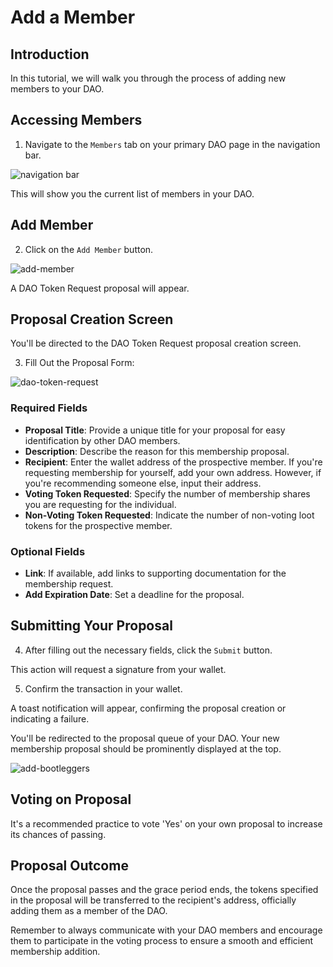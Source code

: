 # Add a Member

## Introduction

In this tutorial, we will walk you through the process of adding new members to your DAO.

## Accessing Members

1. Navigate to the `Members` tab on your primary DAO page in the navigation bar.

![navigation bar](https://github.com/HausDAO/monorepo/assets/522182/3af8c33b-3baa-4c33-bde4-15efbfd249c7)

This will show you the current list of members in your DAO.

## Add Member

2. Click on the `Add Member` button.

![add-member](https://github.com/HausDAO/monorepo/assets/522182/b0f7dd65-c75b-4f0e-a732-d39232f6853b)

A DAO Token Request proposal will appear.

## Proposal Creation Screen

You'll be directed to the DAO Token Request proposal creation screen.

3. Fill Out the Proposal Form:

![dao-token-request](https://github.com/HausDAO/monorepo/assets/522182/be2917b6-2012-43af-a2ce-c396bbd6d4a5)

### Required Fields

- **Proposal Title**: Provide a unique title for your proposal for easy identification by other DAO members.
- **Description**: Describe the reason for this membership proposal.
- **Recipient**: Enter the wallet address of the prospective member. If you're requesting membership for yourself, add your own address. However, if you're recommending someone else, input their address.
- **Voting Token Requested**: Specify the number of membership shares you are requesting for the individual.
- **Non-Voting Token Requested**: Indicate the number of non-voting loot tokens for the prospective member.

### Optional Fields

- **Link**: If available, add links to supporting documentation for the membership request.
- **Add Expiration Date**: Set a deadline for the proposal.

## Submitting Your Proposal

4. After filling out the necessary fields, click the `Submit` button.

This action will request a signature from your wallet.

5. Confirm the transaction in your wallet.

A toast notification will appear, confirming the proposal creation or indicating a failure.

You'll be redirected to the proposal queue of your DAO. Your new membership proposal should be prominently displayed at the top.

![add-bootleggers](https://github.com/HausDAO/monorepo/assets/522182/f5a7b147-c7db-4e54-98eb-65e0b318b3cf)

## Voting on Proposal

It's a recommended practice to vote 'Yes' on your own proposal to increase its chances of passing.

## Proposal Outcome

Once the proposal passes and the grace period ends, the tokens specified in the proposal will be transferred to the recipient's address, officially adding them as a member of the DAO.

Remember to always communicate with your DAO members and encourage them to participate in the voting process to ensure a smooth and efficient membership addition.
